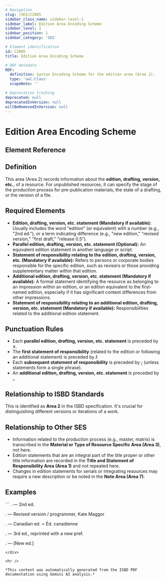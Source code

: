 ```yaml
---
# Navigation
slug: /SES/C2005
sidebar_class_name: sidebar-level-1
sidebar_label: Edition Area Encoding Scheme
sidebar_level: 1
sidebar_position: 1
sidebar_category: 'SES'

# Element identification
id: C2005
title: Edition Area Encoding Scheme

# RDF metadata
RDF:
  definition: Syntax Encoding Scheme for the edition area (Area 2).
  type: 'owl:Class'
  scopeNote: ''

# Deprecation tracking
deprecated: null
deprecatedInVersion: null
willBeRemovedInVersion: null
---
```


# Edition Area Encoding Scheme

## Element Reference
<ElementReference frontMatter={frontMatter} />

## Definition

<div className="guid">
This area (Area 2) records information about the <strong>edition, drafting, version, etc.</strong>, of a resource. For unpublished resources, it can specify the stage of the production process for pre-publication materials, the state of a drafting, or the version of a file.
</div>

## Required Elements

<div className="guid">
<ul>
  <li><strong>Edition, drafting, version, etc. statement (Mandatory if available):</strong> Usually includes the word "edition" (or equivalent) with a number (e.g., "2nd ed."), or a term indicating difference (e.g., "new edition," "revised version," "first draft," "release 0.5").</li>
  <li><strong>Parallel edition, drafting, version, etc. statement (Optional):</strong> An equivalent edition statement in another language or script.</li>
  <li><strong>Statement of responsibility relating to the edition, drafting, version, etc. (Mandatory if available):</strong> Refers to persons or corporate bodies responsible for the specific edition, such as revisers or those providing supplementary matter within that edition.</li>
  <li><strong>Additional edition, drafting, version, etc. statement (Mandatory if available):</strong> A formal statement identifying the resource as belonging to an impression within an edition, or an edition equivalent to the first-named edition, especially if it has significant content differences from other impressions.</li>
  <li><strong>Statement of responsibility relating to an additional edition, drafting, version, etc. statement (Mandatory if available):</strong> Responsibilities related to the additional edition statement.</li>
</ul>
</div>

## Punctuation Rules

<div className="guid">
<ul>
  <li>Each <strong>parallel edition, drafting, version, etc. statement</strong> is preceded by <strong>=</strong>.</li>
  <li>The <strong>first statement of responsibility</strong> (related to the edition or following an additional statement) is preceded by <strong>/</strong>.</li>
  <li>Each <strong>subsequent statement of responsibility</strong> is preceded by <strong>;</strong> (unless statements form a single phrase).</li>
  <li>An <strong>additional edition, drafting, version, etc. statement</strong> is preceded by <strong>,</strong>.</li>
</ul>
</div>

## Relationship to ISBD Standards

<div className="guid">
This is identified as <strong>Area 2</strong> in the ISBD specification. It's crucial for distinguishing different versions or iterations of a work.
</div>

## Relationship to Other SES

<div className="guid">
<ul>
  <li>Information related to the production process (e.g., master, matrix) is transcribed in the <strong>Material or Type of Resource Specific Area (Area 3)</strong>, not here.</li>
  <li>Edition statements that are an integral part of the title proper or other title information are recorded in the <strong>Title and Statement of Responsibility Area (Area 1)</strong> and not repeated here.</li>
  <li>Changes in edition statements for serials or integrating resources may require a new description or be noted in the <strong>Note Area (Area 7)</strong>.</li>
</ul>
</div>

## Examples

<div className="stip">
```
. — 2nd ed.

. — Revised version / programmer, Kate Maggor

. — Canadian ed. = Éd. canadienne

. — 3rd ed., reprinted with a new pref.

. — [New ed.]
```
</div>

<hr />

*This content was automatically generated from the ISBD PDF documentation using Gemini AI analysis.*

